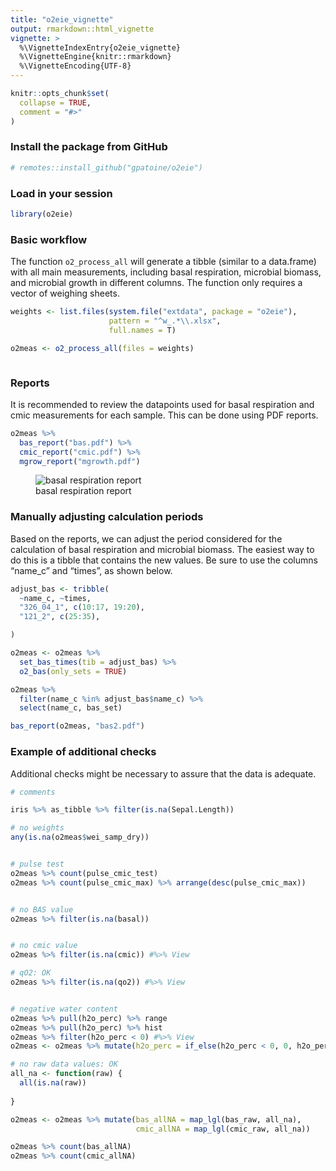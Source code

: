 ```yaml
---
title: "o2eie_vignette"
output: rmarkdown::html_vignette
vignette: >
  %\VignetteIndexEntry{o2eie_vignette}
  %\VignetteEngine{knitr::rmarkdown}
  %\VignetteEncoding{UTF-8}
---
```


```r
knitr::opts_chunk$set(
  collapse = TRUE,
  comment = "#>"
)
```


### Install the package from GitHub

```r

# remotes::install_github("gpatoine/o2eie")


```


### Load in your session

```r

library(o2eie)


```

### Basic workflow

The function `o2_process_all` will generate a tibble (similar to a data.frame) with all main measurements, including basal respiration, microbial biomass, and microbial growth in different columns. The function only requires a vector of weighing sheets.

```r
weights <- list.files(system.file("extdata", package = "o2eie"),
                      pattern = "^w_.*\\.xlsx",
                      full.names = T)

o2meas <- o2_process_all(files = weights)



```


### Reports

It is recommended to review the datapoints used for basal respiration and cmic measurements for each sample. This can be done using PDF reports.

```r
o2meas %>% 
  bas_report("bas.pdf") %>% 
  cmic_report("cmic.pdf") %>% 
  mgrow_report("mgrowth.pdf")


```

![basal respiration report](fig/bas.png)


### Manually adjusting calculation periods

Based on the reports, we can adjust the period considered for the calculation of basal respiration and microbial biomass. The easiest way to do this is a tibble that contains the new values. Be sure to use the columns "name_c" and "times", as shown below.

```r

adjust_bas <- tribble(
  ~name_c, ~times,
  "326_04_1", c(10:17, 19:20),
  "121_2", c(25:35),

)

o2meas <- o2meas %>% 
  set_bas_times(tib = adjust_bas) %>% 
  o2_bas(only_sets = TRUE)

o2meas %>% 
  filter(name_c %in% adjust_bas$name_c) %>% 
  select(name_c, bas_set)

bas_report(o2meas, "bas2.pdf")


```

### Example of additional checks

Additional checks might be necessary to assure that the data is adequate.

```r


# comments

iris %>% as_tibble %>% filter(is.na(Sepal.Length))

# no weights
any(is.na(o2meas$wei_samp_dry))


# pulse test
o2meas %>% count(pulse_cmic_test)
o2meas %>% count(pulse_cmic_max) %>% arrange(desc(pulse_cmic_max))


# no BAS value
o2meas %>% filter(is.na(basal))


# no cmic value
o2meas %>% filter(is.na(cmic)) #%>% View

# qO2: OK
o2meas %>% filter(is.na(qo2)) #%>% View


# negative water content
o2meas %>% pull(h2o_perc) %>% range
o2meas %>% pull(h2o_perc) %>% hist
o2meas %>% filter(h2o_perc < 0) #%>% View
o2meas <- o2meas %>% mutate(h2o_perc = if_else(h2o_perc < 0, 0, h2o_perc))

```


```r

# no raw data values: OK
all_na <- function(raw) {
  all(is.na(raw))
  
}

o2meas <- o2meas %>% mutate(bas_allNA = map_lgl(bas_raw, all_na),
                            cmic_allNA = map_lgl(cmic_raw, all_na))

o2meas %>% count(bas_allNA)
o2meas %>% count(cmic_allNA)




```

